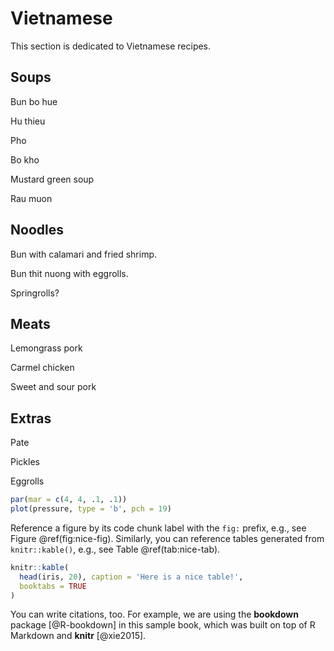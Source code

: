 # Vietnamese {#viet}

This section is dedicated to Vietnamese recipes.

## Soups

Bun bo hue

Hu thieu

Pho

Bo kho

Mustard green soup

Rau muon


## Noodles

Bun with calamari and fried shrimp.

Bun thit nuong with eggrolls.

Springrolls?


## Meats

Lemongrass pork

Carmel chicken

Sweet and sour pork

## Extras

Pate

Pickles

Eggrolls

```r
par(mar = c(4, 4, .1, .1))
plot(pressure, type = 'b', pch = 19)
```

Reference a figure by its code chunk label with the `fig:` prefix, e.g., see Figure \@ref(fig:nice-fig). Similarly, you can reference tables generated from `knitr::kable()`, e.g., see Table \@ref(tab:nice-tab).

```r
knitr::kable(
  head(iris, 20), caption = 'Here is a nice table!',
  booktabs = TRUE
)
```

You can write citations, too. For example, we are using the **bookdown** package [@R-bookdown] in this sample book, which was built on top of R Markdown and **knitr** [@xie2015].

